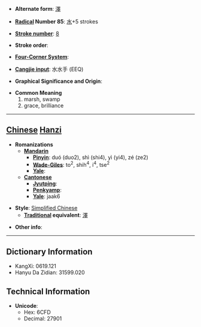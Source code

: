 * '''Alternate form''': [[澤]]

* '''[[Wiktionary:Chinese radical index| Radical]] Number 85''': [[Wiktionary:Chinese radical index 水|水]]+5 strokes

* '''[[Wiktionary:Chinese total strokes index|Stroke number]]''': [[Wiktionary:Chinese total strokes index 8|8]]

* '''Stroke order''': 

* '''[[Wiktionary:Chinese four corner index|Four-Corner System]]''': 

* '''[[Wiktionary:Chinese Cangjie index|Cangjie input]]''': 水水手 (EEQ)

* '''Graphical Significance and Origin''': 

* '''Common Meaning'''
*#marsh, swamp
*# grace, brilliance


----

== [[Chinese]] [[Hanzi]] ==

* '''Romanizations'''
** '''[[Mandarin]]'''
*** '''[[Pinyin]]''': duó (duo2), shì (shi4), yì (yi4), zé (ze2)
*** '''[[Wade-Giles]]''': to<sup>2</sup>, shih<sup>4</sup>, i<sup>4</sup>, tse<sup>2</sup>
*** '''[[Yale]]''': 
** '''[[Cantonese]]'''
*** '''[[Jyutping]]''':
*** '''[[Penkyamp]]''': 
*** '''[[Yale]]''': jaak6

* '''Style''': [[Simplified Chinese]] 
** '''[[Traditional Chinese|Traditional]] equivalent''': [[澤]]

* '''Other info''': 

----

== Dictionary Information ==

* KangXi: 0619.121
* Hanyu Da Zidian: 31599.020

== Technical Information ==

* '''Unicode''':
** Hex: 6CFD
** Decimal: 27901